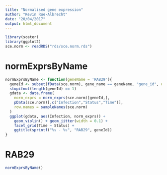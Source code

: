 ```yaml
---
title: "Normalised gene expression"
author: "Kevin Rue-Albrecht"
date: "20/04/2017"
output: html_document
---
```


<!-- As HTML pages are built independently, large objects need to be
reimported from disk, and smaller ones quickly recomputed. -->

```r
library(scater)
library(ggplot2)
sce.norm <- readRDS("rds/sce.norm.rds")
```

# normExprsByName

```r
normExprsByName <- function(geneName = 'RAB29'){
  geneId <- subset(fData(sce.norm), gene_name == geneName, "gene_id", drop = TRUE)
  stopifnot(length(geneId) == 1)
  gdata <- data.frame(
    norm_exprs = norm_exprs(sce.norm)[geneId,],
    pData(sce.norm)[,c("Infection","Status","Time")],
    row.names = sampleNames(sce.norm)
  )
  ggplot(gdata, aes(Infection, norm_exprs)) + 
    geom_violin() + geom_jitter(width = 0.1) +
    facet_grid(Time ~ Status) +
    ggtitle(sprintf("%s - %s", "RAB29", geneId))
}
```

# RAB29

```r
normExprsByName()
```

